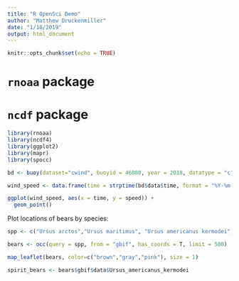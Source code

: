 ```yaml
---
title: "R OpenSci Demo"
author: "Matthew Druckenmiller"
date: "1/18/2019"
output: html_document
---
```


```r
knitr::opts_chunk$set(echo = TRUE)
```

# `rnoaa` package
# `ncdf` package

```r
library(rnoaa)
library(ncdf4)
library(ggplot2)
library(mapr)
library(spocc)
```

```r
bd <- buoy(dataset="cwind", buoyid = 46080, year = 2018, datatype = "c")
```

```r
wind_speed <- data.frame(time = strptime(bd$data$time, format = "%Y-%m-%dT%TZ"), speed = bd$data$wind_spd)
```

```r
ggplot(wind_speed, aes(x = time, y = speed)) +
  geom_point()
```

Plot locations of bears by species:

```r
spp <- c("Ursus arctos","Ursus maritimus", "Ursus americanus kermodei")

bears <- occ(query = spp, from = "gbif", has_coords = T, limit = 500)
```

```r
map_leaflet(bears, color=c("brown","gray","pink"), size = 1)
```

```r
spirit_bears <- bears$gbif$data$Ursus_americanus_kermodei
```

